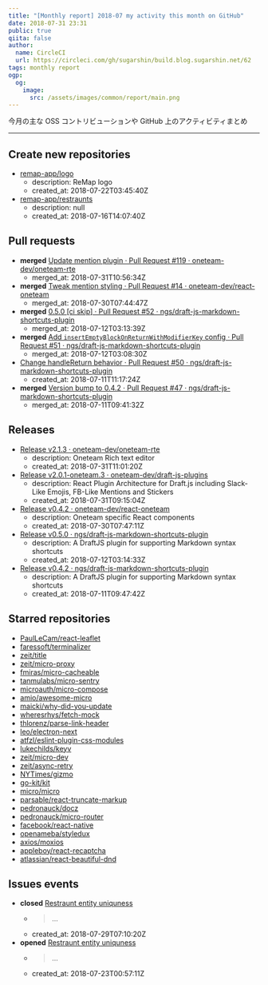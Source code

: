 ```yaml
---
title: "[Monthly report] 2018-07 my activity this month on GitHub"
date: 2018-07-31 23:31
public: true
qiita: false
author:
  name: CircleCI
  url: https://circleci.com/gh/sugarshin/build.blog.sugarshin.net/62
tags: monthly report
ogp:
  og:
    image:
      src: /assets/images/common/report/main.png
---
```


今月の主な OSS コントリビューションや GitHub 上のアクティビティまとめ

***

## Create new repositories

- [remap-app/logo](https://github.com/remap-app/logo)
  - description: ReMap logo
  - created_at: 2018-07-22T03:45:40Z
- [remap-app/restraunts](https://github.com/remap-app/restraunts)
  - description: null
  - created_at: 2018-07-16T14:07:40Z

## Pull requests

- **merged** [Update mention plugin · Pull Request #119 · oneteam-dev/oneteam-rte](https://github.com/oneteam-dev/oneteam-rte/pull/119)
  - merged_at: 2018-07-31T10:56:34Z
- **merged** [Tweak mention styling · Pull Request #14 · oneteam-dev/react-oneteam](https://github.com/oneteam-dev/react-oneteam/pull/14)
  - merged_at: 2018-07-30T07:44:47Z
- **merged** [0.5.0 [ci skip] · Pull Request #52 · ngs/draft-js-markdown-shortcuts-plugin](https://github.com/ngs/draft-js-markdown-shortcuts-plugin/pull/52)
  - merged_at: 2018-07-12T03:13:39Z
- **merged** [Add `insertEmptyBlockOnReturnWithModifierKey` config · Pull Request #51 · ngs/draft-js-markdown-shortcuts-plugin](https://github.com/ngs/draft-js-markdown-shortcuts-plugin/pull/51)
  - merged_at: 2018-07-12T03:08:30Z
- [Change handleReturn behavior · Pull Request #50 · ngs/draft-js-markdown-shortcuts-plugin](https://github.com/ngs/draft-js-markdown-shortcuts-plugin/pull/50)
  - created_at: 2018-07-11T11:17:24Z
- **merged** [Version bump to 0.4.2 · Pull Request #47 · ngs/draft-js-markdown-shortcuts-plugin](https://github.com/ngs/draft-js-markdown-shortcuts-plugin/pull/47)
  - merged_at: 2018-07-11T09:41:32Z

## Releases

- [Release v2.1.3 · oneteam-dev/oneteam-rte](https://github.com/oneteam-dev/oneteam-rte/releases/tag/v2.1.3)
  - description: Oneteam Rich text editor
  - created_at: 2018-07-31T11:01:20Z
- [Release v2.0.1-oneteam.3 · oneteam-dev/draft-js-plugins](https://github.com/oneteam-dev/draft-js-plugins/releases/tag/v2.0.1-oneteam.3)
  - description: React Plugin Architecture for Draft.js including Slack-Like Emojis, FB-Like Mentions and Stickers
  - created_at: 2018-07-31T09:15:04Z
- [Release v0.4.2 · oneteam-dev/react-oneteam](https://github.com/oneteam-dev/react-oneteam/releases/tag/v0.4.2)
  - description: Oneteam specific React components
  - created_at: 2018-07-30T07:47:11Z
- [Release v0.5.0 · ngs/draft-js-markdown-shortcuts-plugin](https://github.com/ngs/draft-js-markdown-shortcuts-plugin/releases/tag/v0.5.0)
  - description: A DraftJS plugin for supporting Markdown syntax shortcuts
  - created_at: 2018-07-12T03:14:33Z
- [Release v0.4.2 · ngs/draft-js-markdown-shortcuts-plugin](https://github.com/ngs/draft-js-markdown-shortcuts-plugin/releases/tag/v0.4.2)
  - description: A DraftJS plugin for supporting Markdown syntax shortcuts
  - created_at: 2018-07-11T09:47:42Z

## Starred repositories

- [PaulLeCam/react-leaflet](https://github.com/PaulLeCam/react-leaflet)
- [faressoft/terminalizer](https://github.com/faressoft/terminalizer)
- [zeit/title](https://github.com/zeit/title)
- [zeit/micro-proxy](https://github.com/zeit/micro-proxy)
- [fmiras/micro-cacheable](https://github.com/fmiras/micro-cacheable)
- [tanmulabs/micro-sentry](https://github.com/tanmulabs/micro-sentry)
- [microauth/micro-compose](https://github.com/microauth/micro-compose)
- [amio/awesome-micro](https://github.com/amio/awesome-micro)
- [maicki/why-did-you-update](https://github.com/maicki/why-did-you-update)
- [wheresrhys/fetch-mock](https://github.com/wheresrhys/fetch-mock)
- [thlorenz/parse-link-header](https://github.com/thlorenz/parse-link-header)
- [leo/electron-next](https://github.com/leo/electron-next)
- [atfzl/eslint-plugin-css-modules](https://github.com/atfzl/eslint-plugin-css-modules)
- [lukechilds/keyv](https://github.com/lukechilds/keyv)
- [zeit/micro-dev](https://github.com/zeit/micro-dev)
- [zeit/async-retry](https://github.com/zeit/async-retry)
- [NYTimes/gizmo](https://github.com/NYTimes/gizmo)
- [go-kit/kit](https://github.com/go-kit/kit)
- [micro/micro](https://github.com/micro/micro)
- [parsable/react-truncate-markup](https://github.com/parsable/react-truncate-markup)
- [pedronauck/docz](https://github.com/pedronauck/docz)
- [pedronauck/micro-router](https://github.com/pedronauck/micro-router)
- [facebook/react-native](https://github.com/facebook/react-native)
- [openameba/styledux](https://github.com/openameba/styledux)
- [axios/moxios](https://github.com/axios/moxios)
- [appleboy/react-recaptcha](https://github.com/appleboy/react-recaptcha)
- [atlassian/react-beautiful-dnd](https://github.com/atlassian/react-beautiful-dnd)

## Issues events

- **closed** [Restraunt entity uniquness](https://github.com/remap-app/restaurants/issues/1)
  - > ...
  - created_at: 2018-07-29T07:10:20Z
- **opened** [Restraunt entity uniquness](https://github.com/remap-app/restraunts/issues/1)
  - > ...
  - created_at: 2018-07-23T00:57:11Z
